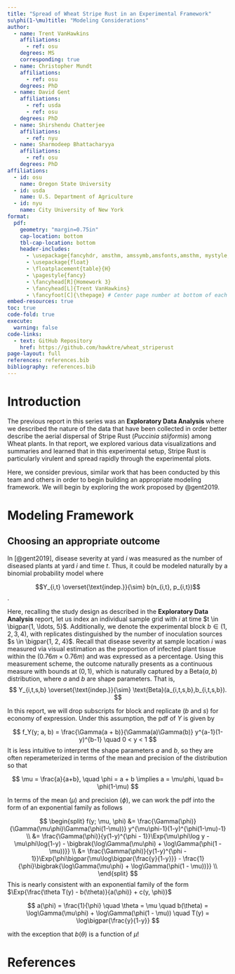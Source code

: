 ```yaml
---
title: "Spread of Wheat Stripe Rust in an Experimental Framework"
su\phi(1-\mu)title: "Modeling Considerations"
author:   
  - name: Trent VanHawkins
    affiliations:
      - ref: osu
    degrees: MS
    corresponding: true
  - name: Christopher Mundt
    affiliations:
      - ref: osu
    degrees: PhD
  - name: David Gent
    affiliations:
      - ref: usda
      - ref: osu
    degrees: PhD
  - name: Shirshendu Chatterjee
    affiliations:
      - ref: nyu
  - name: Sharmodeep Bhattacharyya
    affiliations:
      - ref: osu
    degrees: PhD
affiliations:
  - id: osu
    name: Oregon State University
  - id: usda
    name: U.S. Department of Agriculture
  - id: nyu
    name: City University of New York
format: 
  pdf:
    geometry: "margin=0.75in"
    cap-location: bottom
    tbl-cap-location: bottom
    header-includes: 
      - \usepackage{fancyhdr, amsthm, amssymb,amsfonts,amsthm, mystyle, amsmath}
      - \usepackage{float}
      - \floatplacement{table}{H}
      - \pagestyle{fancy}
      - \fancyhead[R]{Homework 3}
      - \fancyhead[L]{Trent VanHawkins}
      - \fancyfoot[C]{\thepage} # Center page number at bottom of each page
embed-resources: true
toc: true
code-fold: true
execute: 
  warning: false
code-links:
  - text: GitHub Repository
    href: https://github.com/hawktre/wheat_striperust
page-layout: full
references: references.bib
bibliography: references.bib
---
```


# Introduction

The previous report in this series was an **Exploratory Data Analysis** where we described the nature of the data that have been collected in order better describe the aerial dispersal of Stripe Rust (*Puccinia stiiformis*) among Wheat plants. In that report, we explored various data visualizations and summaries and learned that in this experimental setup, Stripe Rust is particularly virulent and spread rapidly through the experimental plots.

Here, we consider previous, similar work that has been conducted by this team and others in order to begin building an appropriate modeling framework. We will begin by exploring the work proposed by @gent2019.

# Modeling Framework

## Choosing an appropriate outcome

In [@gent2019], disease severity at yard $i$ was measured as the number of diseased plants at yard $i$ and time $t$. Thus, it could be modeled naturally by a binomial probability model where 

$$Y_{i,t} \overset{\text{indep.}}{\sim} b(n_{i,t}, p_{i,t})$$. 

Here, recalling the study design as described in the **Exploratory Data Analysis** report, let us index an individual sample grid with $i$ at time $t \in \bigpar{1, \ldots, 5}$. Additionally, we denote the experimental block $b \in (1, 2, 3, 4)$, with replicates distinguished by the number of inoculation sources $s \in \bigpar{1, 2, 4}$. Recall that disease severity at sample location $i$ was measured via visual estimation as the proportion of infected plant tissue within the $(0.76m \times 0.76m)$ and was expressed as a percentage. Using this measurement scheme, the outcome naturally presents as a continuous measure with bounds at $(0,1)$, which is naturally captured by a $\text{Beta}(a, b)$ distribution, where $a$ and $b$ are shape parameters. That is, 
$$
Y_{i,t,s,b} \overset{\text{indep.}}{\sim} \text{Beta}(a_{i,t,s,b},b_{i,t,s,b}).
$$

In this report, we will drop subscripts for block and replicate ($b$ and $s$) for economy of expression. Under this assumption, the pdf of $Y$ is given by

$$
f_Y(y; a, b) = \frac{\Gamma(a + b)}{\Gamma(a)\Gamma(b)} y^{a-1}(1-y)^{b-1} \quad 0 < y < 1
$$
It is less intuitive to interpret the shape parameters $a$ and $b$, so they are often reperameterized in terms of the mean and precision of the distribution so that 

$$
\mu = \frac{a}{a+b}, \quad \phi = a + b \implies a = \mu\phi, \quad b= \phi(1-\mu)
$$

In terms of the mean ($\mu$) and precision ($\phi$), we can work the pdf into the form of an exponential family as follows

$$
\begin{split}
  f(y; \mu, \phi) &= \frac{\Gamma(\phi)}{\Gamma(\mu\phi)\Gamma(\phi(1-\mu))} y^{\mu\phi-1}(1-y)^{\phi(1-\mu)-1} \\
  &= \frac{\Gamma(\phi)}{y(1-y)^{\phi - 1}}\Exp{\mu\phi\log y - \mu\phi\log(1-y) - \bigbrak{\log\Gamma(\mu\phi) + \log\Gamma(\phi(1 - \mu))}} \\
  &= \frac{\Gamma(\phi)}{y(1-y)^{\phi - 1}}\Exp{\phi\bigpar{\mu\log\bigpar{\frac{y}{1-y}}} - \frac{1}{\phi}\bigbrak{\log\Gamma(\mu\phi) + \log\Gamma(\phi(1 - \mu))}} \\
\end{split}
$$
This is nearly consistent with an exponential family of the form $\Exp{\frac{\theta T(y) - b(\theta)}{a(\phi)} + c(y, \phi)}$

$$
a(\phi) = \frac{1}{\phi} \quad \theta = \mu \quad b(\theta) = \log\Gamma(\mu\phi) + \log\Gamma(\phi(1 - \mu)) \quad T(y) = \log\bigpar{\frac{y}{1-y}}
$$

with the exception that $b(\theta)$ is a function of $\mu$!

# References
::: {#refs}
:::
